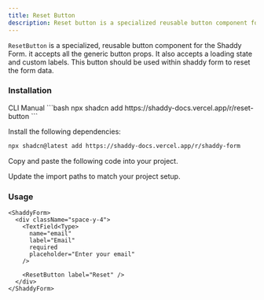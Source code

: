 ```yaml
---
title: Reset Button
description: Reset button is a specialized reusable button component for shaddy form.
---
```


`ResetButton` is a specialized, reusable button component for the Shaddy Form. it accepts all the generic button props. It also accepts a loading state and custom labels. This button should be used within shaddy form to reset the form data.


### Installation

<CodeTabs>

<TabsList>
  <TabsTrigger value="cli">CLI</TabsTrigger>
  <TabsTrigger value="manual">Manual</TabsTrigger>
</TabsList>

<TabsContent value="cli">
```bash
npx shadcn add https://shaddy-docs.vercel.app/r/reset-button
```

</TabsContent>

<TabsContent value="manual">

<Steps>

<Step>Install the following dependencies:</Step>

```bash
npx shadcn@latest add https://shaddy-docs.vercel.app/r/shaddy-form
```

<Step>Copy and paste the following code into your project.</Step>

<ComponentSource name="reset-button" />

<Step>Update the import paths to match your project setup.</Step>

</Steps>

</TabsContent>

</CodeTabs>


### Usage

```tsx
<ShaddyForm>
  <div className="space-y-4">
    <TextField<Type>
      name="email"
      label="Email"
      required
      placeholder="Enter your email"
    />

    <ResetButton label="Reset" />
  </div>
</ShaddyForm>
```